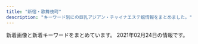 ```yaml
---
title: "新宿・歌舞伎町"
description: "キーワード別にの巨乳アジアン・チャイナエステ嬢情報をまとめました。"
---
```


新着画像と新着キーワードをまとめています。
2021年02月24日の情報です。

<DmmAffiliateIns />
<KeywordTable
  shops={
    [
    {
        "img_links": [
            "http://fairy-girl.work/images/sys1.jpg",
            "http://fairy-girl.work/images/news.jpg",
            "http://fairy-girl.work/img/yuyu1.jpg",
            "http://fairy-girl.work/images/2.jpg",
            "http://fairy-girl.work/staff/eri.jpg",
            "http://fairy-girl.work/images/1.jpg",
            "http://fairy-girl.work/images/int1.jpg",
            "http://fairy-girl.work/images/6.jpg",
            "http://fairy-girl.work/staff/mari.jpg",
            "http://fairy-girl.work/images/interior_t.jpg",
            "http://fairy-girl.work/img/yuki1.jpg",
            "http://fairy-girl.work/staff/rina.jpg",
            "http://fairy-girl.work/staff/kana.jpg",
            "http://fairy-girl.work/images/int2.jpg",
            "http://fairy-girl.work/staff/yuyu.jpg",
            "http://fairy-girl.work/img/rara1.jpg",
            "http://fairy-girl.work/images/mobile.jpg",
            "http://fairy-girl.work/images/tr.jpg",
            "http://fairy-girl.work/staff/kiki.jpg",
            "http://fairy-girl.work/img/hitomi1.jpg",
            "http://fairy-girl.work/staff/hitomi.jpg",
            "http://fairy-girl.work/staff/rara.jpg",
            "http://fairy-girl.work/img/kana1.jpg",
            "http://fairy-girl.work/images/sys2.jpg",
            "http://fairy-girl.work/images/8.jpg",
            "http://fairy-girl.work/images/ac2.jpg",
            "http://fairy-girl.work/img/eri2.jpg",
            "http://fairy-girl.work/img/eri1.jpg",
            "http://fairy-girl.work/img/kiki1.jpg",
            "http://fairy-girl.work/images/bana0404_4.png",
            "http://fairy-girl.work/images/12.jpg",
            "http://fairy-girl.work/img/mari1.jpg",
            "http://fairy-girl.work/images/5.jpg",
            "http://fairy-girl.work/images/staff_t.jpg",
            "http://fairy-girl.work/img/rika1.jpg",
            "http://fairy-girl.work/images/3.jpg",
            "http://fairy-girl.work/staff/rika.jpg",
            "http://fairy-girl.work/img/kiki2.jpg",
            "http://fairy-girl.work/images/10.jpg",
            "http://fairy-girl.work/staff/yuki.jpg",
            "http://fairy-girl.work/images/line.png",
            "http://fairy-girl.work/img/misa1.jpg",
            "http://fairy-girl.work/staff/misa.jpg",
            "http://fairy-girl.work/images/7.jpg",
            "http://fairy-girl.work/images/ac1.jpg",
            "http://fairy-girl.work/images/9.jpg",
            "http://fairy-girl.work/images/11.jpg",
            "http://fairy-girl.work/img/rina1.jpg"
        ],
        "url": "http://fairy-girl.work/",
        "station": "JR\u65b0\u5bbf\u99c5\u897f\u53e3",
        "keywords": {},
        "name": "Fairy Girl"
    },
    {
        "img_links": [
            "http://crystal-est.net/uploads/crystal/2017/03/subvisual_info.png",
            "http://crystal-est.net/uploads/crystal/2020/12/img_6830.jpg",
            "http://crystal-est.net/uploads/crystal/2017/03/btn_top_01.png",
            "http://crystal-est.net/uploads/crystal/2017/03/subvisual_link.png",
            "http://crystal-est.net/uploads/crystal/images/xing.png",
            "http://crystal-est.net/uploads/crystal/2017/03/subvisual_contact.png",
            "http://crystal-est.net/uploads/crystal/2017/02/wifi.jpg",
            "http://crystal-est.net/uploads/crystal/2017/03/subvisual_enquete1.png",
            "http://ruby-es.com/uploads/rubyes/2017/02/img_info_01.png",
            "http://crystal-est.net/uploads/crystal/2017/03/treatment2.png",
            "http://ruby-es.com/uploads/rubyes/2017/02/img_info_05.png",
            "http://crystal-est.net/uploads/crystal/2017/03/bnr_side_032.png",
            "http://crystal-est.net/uploads/crystal/images/subvisual_staff.png",
            "http://crystal-est.net/uploads/crystal/2017/03/btn_top_03.png",
            "http://crystal-est.net/uploads/crystal/2017/03/subvisual_reserve.png",
            "http://crystal-est.net/uploads/crystal/2018/07/wechatimg26.jpeg",
            "http://crystal-est.net/uploads/crystal/2017/03/r3.jpg",
            "http://crystal-est.net/uploads/crystal/2017/03/bnr_side_052.png",
            "http://crystal-est.net/uploads/crystal/2017/03/icon_flower.png",
            "http://crystal-est.net/uploads/crystal/2017/03/bnr_side_042.png",
            "http://crystal-est.net/uploads/crystal/images/icon_flower.png",
            "http://crystal-est.net/uploads/crystal/2017/03/subvisual_qa.png",
            "http://ruby-es.com/uploads/rubyes/2017/02/img_info_03.png",
            "http://crystal-est.net/uploads/crystal/images/no-photo.jpg",
            "http://crystal-est.net/uploads/crystal/2017/03/r1.jpg",
            "http://ruby-es.com/uploads/rubyes/2017/02/img_info_02.png",
            "http://crystal-est.net/uploads/crystal/2020/12/img_6902.jpg",
            "http://crystal-est.net/uploads/crystal/2018/07/wechatimg125.jpeg",
            "http://crystal-est.net/uploads/crystal/2017/04/leftmovie.png",
            "http://crystal-est.net/uploads/crystal/2017/04/web.png",
            "http://crystal-est.net/uploads/crystal/2018/05/mayu1.jpeg",
            "http://crystal-est.net/uploads/crystal/2018/07/wechatimg31.jpeg",
            "http://crystal-est.net/uploads/crystal/2017/03/r2.jpg",
            "http://crystal-est.net/uploads/crystal/2017/02/ameba.jpg",
            "http://crystal-est.net/uploads/crystal/2017/03/ruby6.png",
            "http://crystal-est.net/uploads/crystal/2017/04/line2.png",
            "http://crystal-est.net/uploads/crystal/2018/07/wechatimg30.jpeg",
            "http://crystal-est.net/uploads/crystal/2017/03/btn_top_02.png",
            "http://crystal-est.net/uploads/crystal/2018/08/wechatimg51.jpeg",
            "http://crystal-est.net/uploads/crystal/2017/04/bnr_side_01.png",
            "http://crystal-est.net/uploads/crystal/2017/03/bnr_side_credit1.png",
            "http://crystal-est.net/uploads/crystal/2020/12/img_6907.jpeg",
            "http://crystal-est.net/uploads/crystal/2018/08/wechatimg49.jpeg",
            "http://crystal-est.net/uploads/crystal/2017/03/subvisual_magazine1.png",
            "http://ruby-es.com/uploads/rubyes/2017/02/img_info_04.png",
            "http://crystal-est.net/uploads/crystal/2018/07/wechatimg94.jpeg",
            "http://crystal-est.net/uploads/crystal/2017/07/yuyu2.jpeg",
            "http://ruby-es.com/uploads/rubyes/2017/02/img_info_06.png",
            "http://crystal-est.net/uploads/crystal/2020/11/tel.jpg",
            "http://crystal-est.net/uploads/crystal/images/p01.png",
            "http://crystal-est.net/uploads/crystal/2017/03/r4.jpg"
        ],
        "url": "http://crystal-est.net/",
        "keywords": {
            "C": 1
        },
        "station": "JR\u65b0\u5bbf\u99c5\u6771\u53e3",
        "name": "\u30af\u30ea\u30b9\u30bf\u30eb"
    },
    {
        "img_links": [
            "http://hi-msg.com/koyuki/img/p-9.jpg",
            "http://hi-msg.com/koyuki/img/head.png",
            "http://hi-msg.com/koyuki/img/tel.png",
            "http://hi-msg.com/koyuki/img/t-2.png",
            "http://hi-msg.com/koyuki/img/kanban4s.jpg",
            "http://hi-msg.com/koyuki/img/english-t4.png",
            "http://hi-msg.com/koyuki/img/p-7-1.jpg",
            "http://hi-msg.com/koyuki/img/newstback.png",
            "http://hi-msg.com/koyuki/img/tit.png",
            "http://hi-msg.com/koyuki/img/re.png",
            "http://hi-msg.com/koyuki/img/botton.png",
            "http://hi-msg.com/koyuki/img/english-t1.png",
            "http://hi-msg.com/koyuki/img/p-4-1.jpg",
            "http://hi-msg.com/koyuki/img/p-6-1.jpg",
            "http://hi-msg.com/koyuki/img/card-english.png",
            "http://hi-msg.com/koyuki/img/english-t3.png",
            "http://hi-msg.com/koyuki/img/english-t6.png",
            "http://hi-msg.com/koyuki/img/p-2-1.jpg",
            "http://hi-msg.com/koyuki/img/p-10.jpg",
            "http://hi-msg.com/koyuki/img/p-3-1.jpg",
            "http://hi-msg.com/koyuki/img/english-t5.png",
            "http://hi-msg.com/koyuki/img/p-6.jpg",
            "http://hi-msg.com/koyuki/img/t-1.png",
            "http://hi-msg.com/koyuki/img/card.png",
            "http://hi-msg.com/koyuki/img/p-8-1.jpg",
            "http://hi-msg.com/koyuki/img/p-4.jpg",
            "http://hi-msg.com/koyuki/img/p-7.jpg",
            "http://hi-msg.com/koyuki/img/p-3.jpg",
            "http://hi-msg.com/koyuki/img/t-3.png",
            "http://hi-msg.com/koyuki/img/p-11.jpg",
            "http://hi-msg.com/koyuki/img/p-8.jpg",
            "http://hi-msg.com/koyuki/img/p-0.jpg",
            "http://hi-msg.com/koyuki/img/p-2.jpg",
            "http://hi-msg.com/koyuki/img/p-1.jpg",
            "http://hi-msg.com/koyuki/img/english-t2.png",
            "http://hi-msg.com/koyuki/img/p-5.jpg",
            "http://hi-msg.com/koyuki/img/kanban4.jpg"
        ],
        "name": "KOYUKI",
        "station": "JR\u65b0\u5bbf\u99c5\u6771\u53e3",
        "keywords": {
            "C": 8
        },
        "url": "http://hi-msg.com/koyuki/"
    },
    {
        "img_links": [
            "http://pure-resort.tyo.cm/images/s_twitter.png",
            "http://pure-resort.tyo.cm/photos/sites/79/2018/12/2018120620515823.jpg",
            "http://pure-resort.tyo.cm/photos/sites/79/2019/03/201903251336102.jpg",
            "http://pure-resort.tyo.cm/photos/sites/79/2019/03/2019032513361053.jpg",
            "http://pure-resort.tyo.cm/images/s_Recruit.png",
            "http://pure-resort.tyo.cm/photos/sites/79/2019/03/2019032513361063.jpg",
            "http://pure-resort.tyo.cm/photos/sites/79/2020/01/2020012408381891.jpg",
            "http://pure-resort.tyo.cm/photos/sites/79/2019/02/2019021613425634.png",
            "http://pure-resort.tyo.cm/photos/sites/79/2019/04/201904111031010.jpg",
            "http://pure-resort.tyo.cm/images/top.png",
            "http://pure-resort.tyo.cm/photos/sites/79/2019/06/2019060310424416.jpg",
            "http://pure-resort.tyo.cm/photos/sites/79/2019/06/2019061515583771.jpg",
            "http://pure-resort.tyo.cm/images/s_Access.png",
            "http://pure-resort.tyo.cm/images/s_Staff.png",
            "http://pure-resort.tyo.cm/images/line1.png",
            "http://pure-resort.tyo.cm/photos/sites/79/2019/02/2019021613471797.jpg",
            "http://pure-resort.tyo.cm/images/s_face.png",
            "http://pure-resort.tyo.cm/photos/sites/79/2019/03/2019032513361044.jpg",
            "http://pure-resort.tyo.cm/photos/sites/79/2019/05/2019052114301665.jpg",
            "http://pure-resort.tyo.cm/images/s_movie.png",
            "http://pure-resort.tyo.cm/photos/sites/79/2018/12/2018120620512437.jpg",
            "http://pure-resort.tyo.cm/images/s_pick.png",
            "http://pure-resort.tyo.cm/images/mobile.png",
            "http://pure-resort.tyo.cm/images/info_bj1.png",
            "http://pure-resort.tyo.cm/images/s_news.png",
            "http://pure-resort.tyo.cm/images/pure.png",
            "http://pure-resort.tyo.cm/images/s_Room.png",
            "http://pure-resort.tyo.cm/photos/sites/79/2018/12/2018120620510142.jpg",
            "http://pure-resort.tyo.cm/images/movie.jpg",
            "http://pure-resort.tyo.cm/images/info_bj3.png",
            "http://pure-resort.tyo.cm/images/news_bj3.png",
            "http://pure-resort.tyo.cm/photos/sites/79/2019/10/2019100810264682.jpg",
            "http://pure-resort.tyo.cm/photos/sites/79/2019/01/2019011014121443.jpg",
            "http://pure-resort.tyo.cm/photos/sites/79/2020/02/2020020804143839.jpg",
            "http://pure-resort.tyo.cm/images/s_info.png",
            "http://pure-resort.tyo.cm/photos/sites/79/2020/01/2020013001414859.jpg",
            "http://pure-resort.tyo.cm/images/line.png",
            "http://pure-resort.tyo.cm/images/news_bj1.png",
            "http://pure-resort.tyo.cm/photos/sites/79/2019/11/2019110401242820.jpg",
            "http://pure-resort.tyo.cm/photos/sites/79/2019/08/2019082910403098.jpg",
            "http://pure-resort.tyo.cm/photos/sites/79/2018/12/2018120620533769.jpg"
        ],
        "name": "\u30d4\u30e5\u30a2\u30ea\u30be\u30fc\u30c8II",
        "url": "http://pure-resort.tyo.cm/",
        "station": "JR\u65b0\u5bbf\u99c5\u6771\u53e3",
        "keywords": {
            "94": 1,
            "E": 2,
            "89": 2,
            "88": 3,
            "98": 2,
            "C": 1,
            "96": 1,
            "F": 1,
            "84": 1,
            "85": 3,
            "92": 1,
            "D": 10,
            "90": 2,
            "86": 5
        }
    },
    {
        "station": "JR\u65b0\u5bbf\u99c5\u6771\u53e3\u30fb\u6b4c\u821e\u4f0e\u753a",
        "keywords": {
            "C": 399,
            "\u5de8\u4e73": 19,
            "E": 133,
            "87": 76,
            "\u4e73": 38,
            "D": 133,
            "84": 114,
            "86": 342,
            "90": 57,
            "85": 456,
            "F": 76
        },
        "url": "https://aurora.iest.info/",
        "name": "\u30aa\u30fc\u30ed\u30e9",
        "img_links": [
            "https://aurora.iest.info/photos/sites/13/2020/12/2020122614271778.jpeg",
            "https://aurora.iest.info/photos/sites/13/2021/02/2021022317062661.jpeg",
            "https://aurora.iest.info/images/room4.jpg",
            "https://aurora.iest.info/photos/sites/13/2020/12/2020122916203593.jpeg",
            "https://aurora.iest.info/images/room1.jpg",
            "https://aurora.iest.info/photos/sites/13/2021/02/2021020517033067.jpeg",
            "https://aurora.iest.info/images/side_mobile.jpg",
            "https://aurora.iest.info/photos/sites/13/2021/01/2021011317231918.jpeg",
            "https://aurora.iest.info/images/info_sp.png",
            "https://aurora.iest.info/photos/sites/13/2021/01/2021011713121341.jpeg",
            "https://aurora.iest.info/photos/sites/13/2021/02/2021021803431466-600x600.jpeg",
            "https://aurora.iest.info/images/room2.jpg",
            "https://aurora.iest.info/photos/sites/13/2021/01/2021011317502475.jpeg",
            "https://aurora.iest.info/photos/sites/13/2020/11/2020110420084826.jpeg",
            "https://aurora.iest.info/images/head_tel.png",
            "https://aurora.iest.info/photos/sites/13/2021/02/2021022418070455.jpeg",
            "https://aurora.iest.info/photos/sites/13/2021/02/2021022404211612-600x800.jpeg",
            "https://aurora.iest.info/photos/sites/13/2020/10/2020102421582718.jpeg",
            "https://aurora.iest.info/photos/sites/13/2021/01/202101031920028.jpeg",
            "https://aurora.iest.info/photos/sites/13/2021/02/2021022307194651.jpeg",
            "https://aurora.iest.info/photos/sites/13/2020/09/2020090701592721.jpeg",
            "https://aurora.iest.info/images/room3.jpg",
            "https://aurora.iest.info/photos/sites/13/2020/10/2020101018384481.jpeg",
            "https://aurora.iest.info/photos/sites/13/2020/12/2020122614542669.jpeg",
            "https://aurora.iest.info/photos/sites/13/2021/02/2021021803431466.jpeg",
            "https://aurora.iest.info/photos/sites/13/2021/02/2021022019361522.jpeg",
            "https://aurora.iest.info/photos/sites/13/2020/11/2020111207401521.jpeg",
            "https://aurora.iest.info/photos/sites/13/2021/02/2021022307042244-600x800.jpeg",
            "https://aurora.iest.info/photos/sites/13/2020/10/2020100900362277.jpeg"
        ]
    },
    {
        "keywords": {
            "85": 4,
            "86": 4,
            "87": 8,
            "C": 8,
            "E": 8
        },
        "name": "\u697d\u697d-\u30e9\u30af\u30e9\u30af-",
        "station": "\u65b0\u5bbf\u4e09\u4e01\u76ee\u99c5E1\u51fa\u53e3",
        "img_links": [
            "http://sakura-relax.net/images/qrc.png",
            "http://sakura-relax.net/images/cg07.jpg",
            "http://sakura-relax.net/link/menlog.jpg",
            "http://sakura-relax.net/images/cg06.jpg",
            "http://sakura-relax.net/images/kan.jpg",
            "http://sakura-relax.net/images/cg03.jpg",
            "http://sakura-relax.net/images/top-img01.png",
            "http://sakura-relax.net/images/top-img02.png",
            "http://sakura-relax.net/images/cg04.jpg",
            "http://sakura-relax.net/images/tel.png"
        ],
        "url": "http://sakura-relax.net/"
    },
    {
        "name": "\u7652\u3057\u306e\u5bbf",
        "img_links": [
            "http://aes-aroma.com/staff/miki/01.jpg",
            "http://aes-aroma.com/staff/nana/01.jpg",
            "http://aes-aroma.com/staff/koko/01.jpg",
            "http://aes-aroma.com/img/ttl_tnew.png",
            "http://aes-aroma.com/img/ttl_pickup.png",
            "http://aes-aroma.com/staff/haru/01.jpg",
            "http://aes-aroma.com/staff/mimi/01.jpg",
            "http://aes-aroma.com/img/ttl_staff.png",
            "http://aes-aroma.com/staff/kaori/01.jpg",
            "http://aes-aroma.com/img/ttl_mobile.png",
            "http://aes-aroma.com/img/ttl_rec.png",
            "http://aes-aroma.com/staff/ai/01.jpg",
            "http://aes-aroma.com/staff/yoko/01.jpg",
            "http://aes-aroma.com/i/files/homeimg.jpg",
            "http://aes-aroma.com/pic/head.png",
            "http://aes-aroma.com/staff/yoko/02.jpg"
        ],
        "keywords": {
            "C": 17
        },
        "url": "http://aes-aroma.com/",
        "station": "JR\u65b0\u5bbf\u99c5\u5357\u53e3"
    },
    {
        "station": "JR\u65b0\u5bbf\u99c5",
        "name": "\u65b0\u5bbf\u6975\u4e0a\u30e1\u30f3\u30ba\u30a8\u30b9\u30c6",
        "url": "https://gokujo.iest.info/",
        "img_links": [],
        "keywords": {}
    },
    {
        "station": "JR\u65b0\u5bbf\u99c5\u897f\u53e3",
        "img_links": [
            "http://sweety-est.tokyo/images/cg06.jpg",
            "http://sweety-est.tokyo/images/cg011.jpg",
            "http://sweety-est.tokyo/images/r2.jpg",
            "http://sweety-est.tokyo/images/slider-img003.jpg",
            "http://sweety-est.tokyo/images/cg08.jpg",
            "http://sweety-est.tokyo/images/a4.jpg",
            "http://sweety-est.tokyo/images/slider-img001.jpg",
            "http://sweety-est.tokyo/images/tit-sub6.jpg",
            "http://sweety-est.tokyo/images/a3.jpg",
            "http://sweety-est.tokyo/images/a6.jpg",
            "http://sweety-est.tokyo/images/r6.jpg",
            "http://sweety-est.tokyo/images/a7.jpg",
            "http://sweety-est.tokyo/images/tit-sub2.jpg",
            "http://sweety-est.tokyo/images/slider-img002.jpg",
            "http://sweety-est.tokyo/images/m1.jpg",
            "http://sweety-est.tokyo/images/cg02.jpg",
            "http://sweety-est.tokyo/images/tit-sub4.jpg",
            "http://sweety-est.tokyo/images/r1.jpg",
            "http://sweety-est.tokyo/images/kan1.jpg",
            "http://sweety-est.tokyo/images/b-online.png",
            "http://sweety-est.tokyo/images/tit-sub5.jpg",
            "http://sweety-est.tokyo/images/r3.jpg",
            "http://sweety-est.tokyo/images/cg07.jpg",
            "http://sweety-est.tokyo/images/a5.jpg",
            "http://sweety-est.tokyo/images/cg05.jpg",
            "http://sweety-est.tokyo/images/m4.jpg",
            "http://sweety-est.tokyo/link/menlog.jpg",
            "http://sweety-est.tokyo/images/r5.jpg",
            "http://sweety-est.tokyo/images/cg01.jpg",
            "http://sweety-est.tokyo/images/r4.jpg",
            "http://sweety-est.tokyo/images/cg03.jpg",
            "http://sweety-est.tokyo/images/m2.jpg",
            "http://sweety-est.tokyo/images/b-tel.png",
            "http://sweety-est.tokyo/images/tit-sub1.jpg",
            "http://sweety-est.tokyo/images/qr.jpg",
            "http://sweety-est.tokyo/images/a2.jpg",
            "http://sweety-est.tokyo/images/a1.jpg",
            "http://sweety-est.tokyo/images/a8.jpg",
            "http://sweety-est.tokyo/images/kan.jpg",
            "http://sweety-est.tokyo/images/tit-sub3.jpg",
            "http://sweety-est.tokyo/images/sys.jpg",
            "http://sweety-est.tokyo/images/m3.jpg"
        ],
        "name": "sweet-\u30b9\u30a6\u30a3\u30fc\u30c8-",
        "url": "http://sweety-est.tokyo/",
        "keywords": {
            "E": 8,
            "86": 12,
            "87": 2,
            "D": 2
        }
    },
    {
        "url": "http://in-esthe.com/relair/",
        "img_links": [
            "http://in-esthe.com/relair/img/s-1.jpg",
            "http://in-esthe.com/relair/img/p-2.jpg",
            "http://in-esthe.com/relair/img/fla.png",
            "http://in-esthe.com/relair/img/fla1.png",
            "http://in-esthe.com/relair/img/t-3.png",
            "http://in-esthe.com/relair/img/botton.png",
            "http://in-esthe.com/relair/img/kanban4.jpg",
            "http://in-esthe.com/relair/img/english-t4.png",
            "http://in-esthe.com/relair/img/p-1-1.jpg",
            "http://in-esthe.com/relair/img/twitter.png",
            "http://in-esthe.com/relair/img/p-0.jpg",
            "http://in-esthe.com/relair/img/english-t3.png",
            "http://in-esthe.com/relair/img/card-english.png",
            "http://in-esthe.com/relair/img/english-t1.png",
            "http://in-esthe.com/relair/img/p-7.jpg",
            "http://in-esthe.com/relair/img/english-t2.png",
            "http://in-esthe.com/relair/img/p-8.jpg",
            "http://in-esthe.com/relair/img/p-3.jpg",
            "http://in-esthe.com/relair/img/p-3-1.jpg",
            "http://in-esthe.com/relair/img/t-2.png",
            "http://in-esthe.com/relair/img/english-t5.png",
            "http://in-esthe.com/relair/img/p-9.jpg",
            "http://in-esthe.com/relair/img/re.png",
            "http://in-esthe.com/relair/img/p-1.jpg",
            "http://in-esthe.com/relair/img/t-1.png",
            "http://in-esthe.com/relair/img/head.png",
            "http://in-esthe.com/relair/img/fla2.png",
            "http://in-esthe.com/relair/img/newstback.png",
            "http://in-esthe.com/relair/img/tel.png",
            "http://in-esthe.com/relair/img/english-t6.png"
        ],
        "keywords": {
            "C": 8
        },
        "name": "RELAIR \uff5e\u30ea\u30ec\u30a2\uff5e",
        "station": "\u65b0\u5bbf\u897f\u53e3\u99c5D5\u51fa\u53e3"
    },
    {
        "keywords": {},
        "name": "\u7fbd\u8863\uff5e\u306f\u3054\u308d\u3082\uff5e",
        "img_links": [
            "https://static.wixstatic.com/media/1f1430_e5113a1a86b8410db0438745823a2d2c~mv2.png",
            "https://static.wixstatic.com/media/1f1430_04f93cdec45f4c4e8d0fa69dc26b3e38~mv2.jpg",
            "https://static.wixstatic.com/media/1f1430_d26df1a13af049c9a7afeac5e58c5323~mv2.jpg",
            "https://static.wixstatic.com/media/1f1430_890ca68d29e04e7a8c96e4198a653ed3~mv2.jpg",
            "https://static.wixstatic.com/media/1f1430_c48456140f404f1eb9a47dfd01d1d032~mv2.jpg",
            "https://static.wixstatic.com/media/1f1430_0ea86bd4429f44fa96f0a1277a1c2d6e~mv2.jpg",
            "https://static.wixstatic.com/media/1f1430_c572ee153c0c46e096e6301fe82e2f11~mv2.jpg",
            "https://static.wixstatic.com/media/1f1430_2511e8409a39492bab1eeffd58a5eb1f~mv2.jpg",
            "https://static.wixstatic.com/media/1f1430_4b2c5243bdbe40858057386a16dce231~mv2.png",
            "https://static.wixstatic.com/media/1f1430_704c1cfac22b4288a4aaa588c496ab40~mv2.jpg",
            "https://static.wixstatic.com/media/1f1430_4ef445c14af547ffb085a4c73252e22c~mv2.jpg",
            "https://static.wixstatic.com/media/1f1430_e11d2a49cf1a4130a10a3e09053a46fc~mv2.png",
            "https://static.wixstatic.com/media/1f1430_c12fa837f18643e8a167f283f823ecd9~mv2.jpg",
            "https://static.wixstatic.com/media/1f1430_d824a82ebc40424facf31978d80b293b~mv2.png",
            "https://static.wixstatic.com/media/1f1430_d0a7ae614e0b423886aa6d1beca9a87a~mv2.jpg",
            "https://static.wixstatic.com/media/1f1430_27c850c6656448c68b705e2a69f8d3e0~mv2.png",
            "https://static.wixstatic.com/media/1f1430_5b6db55133674387b978465361d1f5af~mv2.jpg",
            "https://static.wixstatic.com/media/1f1430_184f66b9eb914c26b47be78d54152284~mv2.jpg",
            "https://static.wixstatic.com/media/1f1430_b6622178bf9c45a68912520b4b2de175~mv2.png",
            "https://static.wixstatic.com/media/1f1430_f16ba939f42f47d688a43ba736f9d100~mv2.jpg",
            "https://static.wixstatic.com/media/1f1430_8e7ae52f03b14e31be6ff7b1038f2896~mv2.jpg",
            "https://static.wixstatic.com/media/1f1430_7ff5719c25b243d18c7fb6db890677f9~mv2.jpg",
            "https://static.wixstatic.com/media/1f1430_f4c9cbbcc36c44f1a8be8eb3138b0b46~mv2.jpg"
        ],
        "url": "https://www.hagoromo.tokyo/",
        "station": "JR\u65b0\u5bbf\u99c5\u6771\u53e3\u30fb\u6b4c\u821e\u4f0e\u753a"
    },
    {
        "url": "https://shinjuku-mensesthe.com/",
        "img_links": [
            "https://shinjuku-mensesthe.com/massage/2020/09/14/hana-s1.jpg",
            "https://shinjuku-mensesthe.com/menu/home.png",
            "https://shinjuku-mensesthe.com/massage/2021/02/02/%E5%90%8D%E7%A7%B0%E6%9C%AA%E8%A8%AD%E5%AE%9A-2.jpg",
            "https://shinjuku-mensesthe.com/images/camp.png",
            "https://shinjuku-mensesthe.com/button/staff.png",
            "https://shinjuku-mensesthe.com/2020/01/23/miki-s1.jpg",
            "https://shinjuku-mensesthe.com/massage/2020/10/05/yuki-s1.jpg",
            "https://shinjuku-mensesthe.com/images/main-small.jpg",
            "https://shinjuku-mensesthe.com/button/blog.png",
            "https://shinjuku-mensesthe.com/2019/12/15/sayuri-s2.jpg",
            "https://shinjuku-mensesthe.com/images/clear.png",
            "https://scdn.line-apps.com/n/line_add_friends/btn/ja.png",
            "https://shinjuku-mensesthe.com/room/room-l3.jpg",
            "https://shinjuku-mensesthe.com/2020/01/23/sakura-s1.jpg",
            "https://shinjuku-mensesthe.com/staff/shiori-s1.jpg",
            "https://shinjuku-mensesthe.com/images/footer-r.png",
            "https://shinjuku-mensesthe.com/button/home.png",
            "https://shinjuku-mensesthe.com/menu/blog.png",
            "https://shinjuku-mensesthe.com/room/room-l2.jpg",
            "https://shinjuku-mensesthe.com/icon/yelp.png",
            "https://shinjuku-mensesthe.com/icon/twitter.png",
            "https://shinjuku-mensesthe.com/massage/2020/07/31/covit19.jpg",
            "https://shinjuku-mensesthe.com/images/main-top.jpg",
            "https://shinjuku-mensesthe.com/staff/kana-s1.jpg",
            "https://shinjuku-mensesthe.com/images/flower.png",
            "https://shinjuku-mensesthe.com/staff/yume-s1.jpg",
            "https://shinjuku-mensesthe.com/images/footer-l.png",
            "https://shinjuku-mensesthe.com/massage/2020/10/21/risa-s1.jpg",
            "https://shinjuku-mensesthe.com/icon/facebook.png",
            "https://shinjuku-mensesthe.com/icon/line.png",
            "https://shinjuku-mensesthe.com/link/mens-esthe.png",
            "https://shinjuku-mensesthe.com/staff/yumi-s1.jpg",
            "https://shinjuku-mensesthe.com/staff/arisa-s1.jpg",
            "https://shinjuku-mensesthe.com/menu/info.png",
            "https://shinjuku-mensesthe.com/staff/arisa-l1.jpg",
            "https://shinjuku-mensesthe.com/room/room-l1.jpg",
            "https://shinjuku-mensesthe.com/staff/yume-l1.jpg",
            "https://shinjuku-mensesthe.com/staff/yumi-l1.jpg",
            "https://shinjuku-mensesthe.com/images/top3.jpg",
            "https://shinjuku-mensesthe.com/massage/2020/07/31/ai-s2.jpg",
            "https://shinjuku-mensesthe.com/images/qrcode.png",
            "https://shinjuku-mensesthe.com/massage/2020/08/16/riri-s1.jpg",
            "https://shinjuku-mensesthe.com/staff/seira-l1.jpg",
            "https://shinjuku-mensesthe.com/menu/staff.png",
            "https://shinjuku-mensesthe.com/images/header3.png",
            "https://shinjuku-mensesthe.com/staff/seira-s1.jpg",
            "https://shinjuku-mensesthe.com/staff/kana-l1.jpg",
            "https://shinjuku-mensesthe.com/room/room-l4.jpg",
            "https://shinjuku-mensesthe.com/images/main-sp.jpg",
            "https://shinjuku-mensesthe.com/images/top1.jpg",
            "https://shinjuku-mensesthe.com/images/top2.jpg"
        ],
        "keywords": {
            "F": 1
        },
        "station": "JR\u65b0\u5bbf\u99c5\u6771\u53e3",
        "name": "\u5915\u9727 \u3086\u3046\u304e\u308a"
    },
    {
        "img_links": [
            "https://mens-esthe.xyz/footer/footer-tel.png",
            "https://mens-esthe.xyz/staff/miki-top.jpg",
            "https://mens-esthe.xyz/images/qrcode.png",
            "https://mens-esthe.xyz/footer/footer-line.png",
            "https://mens-esthe.xyz/staff/moe-l1.jpg",
            "https://mens-esthe.xyz/staff/rina-top.jpg",
            "https://mens-esthe.xyz/room/room-l5.jpg",
            "https://mens-esthe.xyz/staff/natsumi-top.jpg",
            "https://mens-esthe.xyz/staff/nami-top.jpg",
            "https://mens-esthe.xyz/images/main-sp.jpg",
            "https://mens-esthe.xyz/icon/line.png",
            "https://mens-esthe.xyz/images/esthe2.jpg",
            "https://mens-esthe.xyz/icon/yelp.png",
            "https://inage-mensesthe.com/icon/twitter.png",
            "https://mens-esthe.xyz/images/main1.jpg",
            "https://mens-esthe.xyz/staff/moe-top.jpg",
            "https://mens-esthe.xyz/staff/nami-s1.jpg",
            "https://mens-esthe.xyz/room/room-l2.jpg",
            "https://mens-esthe.xyz/staff/kana-l1.jpg",
            "https://mens-esthe.xyz/icon/twitter.png",
            "https://mens-esthe.xyz/images/esthe3.jpg",
            "https://mens-esthe.xyz/footer/footer-staff.png",
            "https://mens-esthe.xyz/staff/nami-l1.jpg",
            "https://mens-esthe.xyz/staff/kana-top.jpg",
            "https://mens-esthe.xyz/room/room-l1.jpg",
            "https://mens-esthe.xyz/staff/rina-l1.jpg",
            "https://mens-esthe.xyz/staff/moe-s1.jpg",
            "https://inage-mensesthe.com/icon/line.png",
            "https://mens-esthe.xyz/room/room-l7.jpg",
            "https://mens-esthe.xyz/icon/facebook.png",
            "https://mens-esthe.xyz/images/esthe1.jpg",
            "https://mens-esthe.xyz/staff/miki-s1.jpg",
            "https://mens-esthe.xyz/room/room-l6.jpg",
            "https://mens-esthe.xyz/room/room-l8.jpg",
            "https://mens-esthe.xyz/room/room-l3.jpg",
            "https://mens-esthe.xyz/room/room-l4.jpg",
            "https://mens-esthe.xyz/staff/natsumi-l1.jpg",
            "https://inage-mensesthe.com/icon/yelp.png",
            "https://inage-mensesthe.com/link/relaku_salon.jpg",
            "https://mens-esthe.xyz/staff/rina-s1.jpg",
            "https://mens-esthe.xyz/staff/kana-s1.jpg",
            "https://inage-mensesthe.com/icon/facebook.png",
            "https://mens-esthe.xyz/staff/natsumi-s1.jpg",
            "https://mens-esthe.xyz/staff/miki-l1.jpg",
            "https://mens-esthe.xyz/images/clear.png",
            "https://mens-esthe.xyz/images/header3.png",
            "https://mens-esthe.xyz/images/esthe4.jpg"
        ],
        "url": "https://mens-esthe.xyz/",
        "station": "JR\u65b0\u5bbf\u99c5\u6771\u5357\u53e3",
        "keywords": {
            "D": 28,
            "86": 28,
            "85": 7,
            "88": 7
        },
        "name": "\u30b8\u30e5\u30ea\u30a2\u30f3"
    },
    {
        "url": "http://ciretva.xyz/",
        "station": "\u897f\u6b66\u65b0\u5bbf\u99c5\u5317\u53e3",
        "img_links": [
            "http://ciretva.xyz/picture/pick.jpg",
            "http://ciretva.xyz/uploads/201021/1-201021155T9631.jpg",
            "http://ciretva.xyz/uploads/201021/1-201021155913C7.jpg",
            "http://ciretva.xyz/uploads/201021/1-201021155T02L.jpg",
            "http://ciretva.xyz/uploads/201021/1-201021155Z4139.jpg",
            "http://ciretva.xyz/picture/face.jpg",
            "http://ciretva.xyz/picture/room2.jpg",
            "http://ciretva.xyz/uploads/201021/1-201021155932238.jpg",
            "http://ciretva.xyz/picture/top.jpg",
            "http://ciretva.xyz/picture/room1.jpg",
            "http://ciretva.xyz/picture/s_staff.png",
            "http://ciretva.xyz/uploads/201021/1-201021155925315.jpg",
            "http://ciretva.xyz/picture/room4.jpg",
            "http://ciretva.xyz/picture/news.jpg",
            "http://ciretva.xyz/picture/face_bj1.png",
            "http://ciretva.xyz/picture/room3.jpg"
        ],
        "keywords": {
            "86": 2,
            "D": 3
        },
        "name": "\u4f73\u7e01 \uff5e\u304b\u3048\u3093\uff5e"
    },
    {
        "keywords": {
            "89": 1,
            "C": 1,
            "90": 2,
            "86": 2,
            "D": 8,
            "E": 1,
            "88": 4,
            "F": 1,
            "87": 2
        },
        "url": "http://clear-es.net/",
        "img_links": [
            "http://clear-es.net/uploads/22c8968348a9acc2dfc9ab0aecb09c27.jpg",
            "http://clear-es.net/images/index_09.jpg",
            "http://clear-es.net/images/index_28.jpg",
            "http://clear-es.net/images/index_21.jpg",
            "http://clear-es.net/uploads/deba56537604611ac3b8da004b92d809.jpg",
            "http://clear-es.net/images/index_25.jpg",
            "http://clear-es.net/uploads/09bdd5637edec4bfa3d47a7e9874640b.jpg",
            "http://clear-es.net/images/girls_11.jpg",
            "http://clear-es.net/yamituki-n/uploads/images/mika03s.jpg",
            "http://clear-es.net/yamituki-n/uploads/images/juri01s.jpg",
            "http://clear-es.net/images/koko_1.jpg",
            "http://clear-es.net/images/index_14.jpg",
            "http://clear-es.net/uploads/2aa97908694153fb149943f0b8445352.jpg",
            "http://clear-es.net/yamituki-n/uploads/images/rena01.jpg",
            "http://clear-es.net/images/girls_03.jpg",
            "http://clear-es.net/uploads/c1f6d0346f5cb109ac62c21a58c7deff.jpg",
            "http://clear-es.net/images/index_20.jpg",
            "http://clear-es.net/images/gallery_11.jpg",
            "http://clear-es.net/yamituki-n/uploads/images/yui01.jpg",
            "http://clear-es.net/images/index_11.jpg",
            "http://clear-es.net/uploads/10299154955d10c3b815a5638a35a934.jpg",
            "http://clear-es.net/images/index_06.jpg",
            "http://clear-es.net/images/index_10.jpg",
            "http://clear-es.net/images/index_26.jpg",
            "http://clear-es.net/images/index_23.jpg",
            "http://clear-es.net/uploads/cec0ed392fe00d8e3ff867c0625809e6.jpg",
            "http://clear-es.net/uploads/7553669390f1cc93427a4f6ad33b4668.jpg",
            "http://clear-es.net/images/index_05.jpg",
            "http://clear-es.net/uploads/a62d7f24a5b9a4fd5aeef678eb24ef4b.jpg",
            "http://clear-es.net/images/index_08.jpg",
            "http://clear-es.net/uploads/f426bd85a8f6a9eac87e55b2d44c4bd5.jpg",
            "http://clear-es.net/images/index_07.jpg",
            "http://clear-es.net/images/index_18.jpg",
            "http://clear-es.net/images/index_02.jpg",
            "http://clear-es.net/images/service_11.jpg",
            "http://clear-es.net/images/index_24.jpg",
            "http://clear-es.net/images/index_28_01.jpg",
            "http://clear-es.net/yamituki-n/uploads/images/rena02.jpg",
            "http://clear-es.net/images/index_17.jpg",
            "http://clear-es.net/images/index_04.jpg",
            "http://clear-es.net/images/index_03.jpg",
            "http://clear-es.net/images/index_12.jpg",
            "http://clear-es.net/uploads/97eb17743f96fd7f0551aab0bedd5e6f.jpg",
            "http://clear-es.net/images/index_19.jpg",
            "http://clear-es.net/images/index_01.jpg",
            "http://clear-es.net/uploads/e1133a4ba0f8c81f9d272f5793bda380.jpg",
            "http://clear-es.net/images/girls_13.jpg",
            "http://clear-es.net/my_work/images/pic1.png",
            "http://clear-es.net/images/index_27.jpg",
            "http://clear-es.net/yamituki-n/uploads/images/mmexport1576417470781.jpg",
            "http://clear-es.net/images/index_15.jpg",
            "http://clear-es.net/images/index_13.jpg"
        ],
        "name": "CLEAR-\u30af\u30ea\u30a2-",
        "station": "\u897f\u6b66\u65b0\u5bbf\u99c5\u5317\u53e3"
    },
    {
        "name": "\u30c6\u30bb\u30e9-Tethera-",
        "url": "http://aroma-massage.red/",
        "keywords": {
            "D": 20,
            "E": 10
        },
        "station": "JR\u65b0\u5bbf\u99c5\u6771\u53e3",
        "img_links": [
            "http://aroma-massage.red/images/card.jpg",
            "http://aroma-massage.red/images/acb.jpg",
            "http://aroma-massage.red/images/nft.jpg",
            "http://aroma-massage.red/images/toph.png",
            "http://aroma-massage.red/images/cg6.jpg",
            "http://aroma-massage.red/images/cg3.jpg",
            "http://aroma-massage.red/images/option.jpg",
            "http://aroma-massage.red/images/fbb.jpg",
            "http://aroma-massage.red/images/sta2.jpg",
            "http://aroma-massage.red/images/qr.jpg",
            "http://aroma-massage.red/images/cg5.jpg",
            "http://aroma-massage.red/images/int.jpg",
            "http://aroma-massage.red/images/sta4.jpg",
            "http://aroma-massage.red/images/cg1.jpg",
            "http://aroma-massage.red/images/sta1.jpg",
            "http://aroma-massage.red/images/stal.jpg",
            "http://aroma-massage.red/images/fbt.jpg",
            "http://aroma-massage.red/images/cg2.jpg",
            "http://aroma-massage.red/images/creditcard.jpg",
            "http://aroma-massage.red/images/sta3.jpg",
            "http://aroma-massage.red/images/tm.png",
            "http://aroma-massage.red/images/kan.jpg",
            "http://aroma-massage.red/images/sysl.jpg",
            "http://aroma-massage.red/images/cg4.jpg",
            "http://aroma-massage.red/images/sta5.jpg",
            "http://aroma-massage.red/images/sta6.jpg"
        ]
    },
    {
        "img_links": [
            "http://yurali.oks.bz/photos/sites/48/2020/09/2020090809341490.jpg",
            "http://yurali.oks.bz/images/room4.jpg",
            "http://yurali.oks.bz/images/room3.jpg",
            "http://yurali.oks.bz/images/s1.jpg",
            "http://yurali.oks.bz/images/s3.jpg",
            "http://yurali.oks.bz/photos/sites/48/2020/09/2020090809340917.jpg",
            "http://yurali.oks.bz/images/acc1.jpg",
            "http://yurali.oks.bz/images/s4.jpg",
            "http://yurali.oks.bz/images/right.jpg",
            "http://yurali.oks.bz/images/acc3.jpg",
            "http://yurali.oks.bz/images/top.jpg",
            "http://yurali.oks.bz/images/acc4.jpg",
            "http://yurali.oks.bz/images/s2.jpg",
            "http://yurali.oks.bz/images/content.jpg",
            "http://yurali.oks.bz/photos/sites/48/2020/09/202009080934129.jpg",
            "http://yurali.oks.bz/photos/sites/48/2020/09/2020090809341126.jpg",
            "http://yurali.oks.bz/images/room2.jpg",
            "http://yurali.oks.bz/images/kanban.jpg",
            "http://yurali.oks.bz/photos/sites/48/2020/09/2020090809341067.jpg",
            "http://yurali.oks.bz/images/s_new.png",
            "http://yurali.oks.bz/images/mobile.jpg",
            "http://yurali.oks.bz/images/acc2.jpg",
            "http://yurali.oks.bz/images/line.jpg",
            "http://yurali.oks.bz/photos/sites/48/2020/06/2020063002493351.jpg",
            "http://yurali.oks.bz/images/room1.jpg"
        ],
        "name": "\u6c17\u697d",
        "keywords": {
            "E": 14,
            "85": 14,
            "D": 28,
            "87": 14,
            "86": 14
        },
        "station": "JR\u65b0\u5bbf\u99c5\u897f\u53e3",
        "url": "http://yurali.oks.bz/"
    },
    {
        "url": "http://fairy.este88.com/",
        "keywords": {},
        "name": "fairy\u30d5\u30a7\u30a2\u30ea\u30fc",
        "station": "\u897f\u6b66\u65b0\u5bbf\u99c5\u5317\u53e3",
        "img_links": [
            "http://fairy.este88.com/img/kaori1.jpg",
            "http://fairy.este88.com/img/momo1.jpg",
            "http://fairy.este88.com/images/r04.jpg",
            "http://fairy.este88.com/img/koyuki1.jpg",
            "http://fairy.este88.com/gals/nnana1.jpg",
            "http://fairy.este88.com/images/mika1.jpg",
            "http://fairy.este88.com/images/kaori1.jpg",
            "http://fairy.este88.com/images/momo1.jpg",
            "http://fairy.este88.com/gals/risa1.jpg",
            "http://fairy.este88.com/img/mika1.jpg",
            "http://fairy.este88.com/images/ph1.jpg",
            "http://fairy.este88.com/gals/koko1.jpg",
            "http://fairy.este88.com/img/kixyoko1.jpg",
            "http://fairy.este88.com/images/r02.jpg",
            "http://fairy.este88.com/images/koyuki1.jpg",
            "http://fairy.este88.com/images/kixyoko1.jpg",
            "http://fairy.este88.com/images/r01.jpg",
            "http://fairy.este88.com/gals/sayuri1.jpg"
        ]
    }
]
}
/>
<DmmAffiliateScript />
